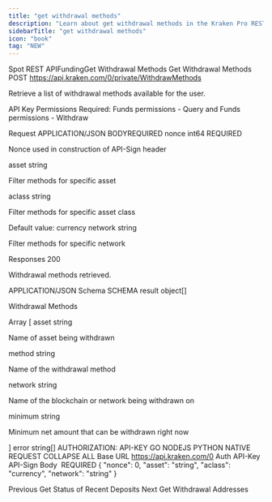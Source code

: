 ```yaml
---
title: "get withdrawal methods"
description: "Learn about get withdrawal methods in the Kraken Pro REST API."
sidebarTitle: "get withdrawal methods"
icon: "book"
tag: "NEW"
---
```

Spot REST APIFundingGet Withdrawal Methods
Get Withdrawal Methods
POST
https://api.kraken.com/0/private/WithdrawMethods

Retrieve a list of withdrawal methods available for the user.

API Key Permissions Required: Funds permissions - Query and Funds permissions - Withdraw

Request​
APPLICATION/JSON
BODYREQUIRED
nonce
int64
REQUIRED

Nonce used in construction of API-Sign header

asset
string

Filter methods for specific asset

aclass
string

Filter methods for specific asset class

Default value: currency
network
string

Filter methods for specific network

Responses​
200

Withdrawal methods retrieved.

APPLICATION/JSON
Schema
SCHEMA
result
object[]

Withdrawal Methods

Array [
asset
string

Name of asset being withdrawn

method
string

Name of the withdrawal method

network
string

Name of the blockchain or network being withdrawn on

minimum
string

Minimum net amount that can be withdrawn right now

]
error
string[]
AUTHORIZATION: API-KEY
GO
NODEJS
PYTHON
NATIVE
REQUEST
COLLAPSE ALL
Base URL
https://api.kraken.com/0
Auth
API-Key
API-Sign
Body
 REQUIRED
{
  "nonce": 0,
  "asset": "string",
  "aclass": "currency",
  "network": "string"
}

Previous
Get Status of Recent Deposits
Next
Get Withdrawal Addresses